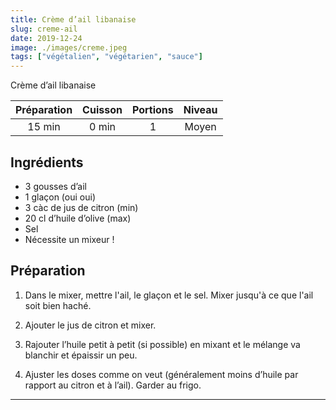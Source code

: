 ```yaml
---
title: Crème d’ail libanaise
slug: creme-ail
date: 2019-12-24
image: ./images/creme.jpeg
tags: ["végétalien", "végétarien", "sauce"]
---
```


<StyledParagraph>Crème d’ail libanaise</StyledParagraph>

| Préparation | Cuisson | Portions | Niveau |
| :-: | :-: | :-: | :-: |
| 15 min | 0 min | 1 | Moyen |

## Ingrédients
- <ListItem>3 gousses d’ail</ListItem>
- <ListItem>1 glaçon (oui oui)</ListItem>
- <ListItem>3 càc de jus de citron (min)</ListItem>
- <ListItem>20 cl d’huile d’olive (max)</ListItem>
- <ListItem>Sel</ListItem>
- <ListItem>Nécessite un mixeur !</ListItem>

## Préparation

1. Dans le mixer, mettre l'ail, le glaçon et le sel. Mixer jusqu'à ce que l'ail soit bien haché.

2. Ajouter le jus de citron et mixer.

3. Rajouter l’huile petit à petit (si possible) en mixant et le mélange va blanchir et épaissir un peu.

4. Ajuster les doses comme on veut (généralement moins d’huile par rapport au citron et à l’ail). Garder au frigo.

---
